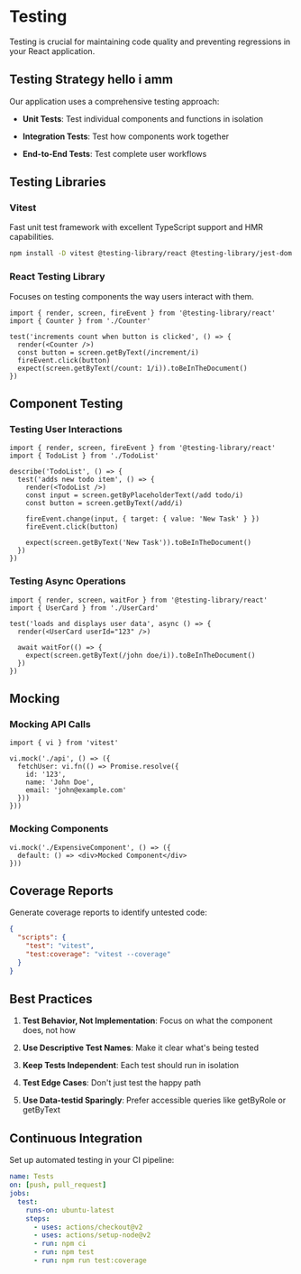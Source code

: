 # Testing

Testing is crucial for maintaining code quality and preventing regressions in your React application.

## Testing Strategy hello i amm

Our application uses a comprehensive testing approach:

* **Unit Tests**: Test individual components and functions in isolation

* **Integration Tests**: Test how components work together

* **End-to-End Tests**: Test complete user workflows

## Testing Libraries

### Vitest

Fast unit test framework with excellent TypeScript support and HMR capabilities.

```bash
npm install -D vitest @testing-library/react @testing-library/jest-dom
```

### React Testing Library

Focuses on testing components the way users interact with them.

```tsx
import { render, screen, fireEvent } from '@testing-library/react'
import { Counter } from './Counter'

test('increments count when button is clicked', () => {
  render(<Counter />)
  const button = screen.getByText(/increment/i)
  fireEvent.click(button)
  expect(screen.getByText(/count: 1/i)).toBeInTheDocument()
})
```

## Component Testing

### Testing User Interactions

```tsx
import { render, screen, fireEvent } from '@testing-library/react'
import { TodoList } from './TodoList'

describe('TodoList', () => {
  test('adds new todo item', () => {
    render(<TodoList />)
    const input = screen.getByPlaceholderText(/add todo/i)
    const button = screen.getByText(/add/i)
    
    fireEvent.change(input, { target: { value: 'New Task' } })
    fireEvent.click(button)
    
    expect(screen.getByText('New Task')).toBeInTheDocument()
  })
})
```

### Testing Async Operations

```tsx
import { render, screen, waitFor } from '@testing-library/react'
import { UserCard } from './UserCard'

test('loads and displays user data', async () => {
  render(<UserCard userId="123" />)
  
  await waitFor(() => {
    expect(screen.getByText(/john doe/i)).toBeInTheDocument()
  })
})
```

## Mocking

### Mocking API Calls

```tsx
import { vi } from 'vitest'

vi.mock('./api', () => ({
  fetchUser: vi.fn(() => Promise.resolve({
    id: '123',
    name: 'John Doe',
    email: 'john@example.com'
  }))
}))
```

### Mocking Components

```tsx
vi.mock('./ExpensiveComponent', () => ({
  default: () => <div>Mocked Component</div>
}))
```

## Coverage Reports

Generate coverage reports to identify untested code:

```json
{
  "scripts": {
    "test": "vitest",
    "test:coverage": "vitest --coverage"
  }
}
```

## Best Practices

1. **Test Behavior, Not Implementation**: Focus on what the component does, not how

2. **Use Descriptive Test Names**: Make it clear what's being tested

3. **Keep Tests Independent**: Each test should run in isolation

4. **Test Edge Cases**: Don't just test the happy path

5. **Use Data-testid Sparingly**: Prefer accessible queries like getByRole or getByText

## Continuous Integration

Set up automated testing in your CI pipeline:

```yaml
name: Tests
on: [push, pull_request]
jobs:
  test:
    runs-on: ubuntu-latest
    steps:
      - uses: actions/checkout@v2
      - uses: actions/setup-node@v2
      - run: npm ci
      - run: npm test
      - run: npm run test:coverage
```

